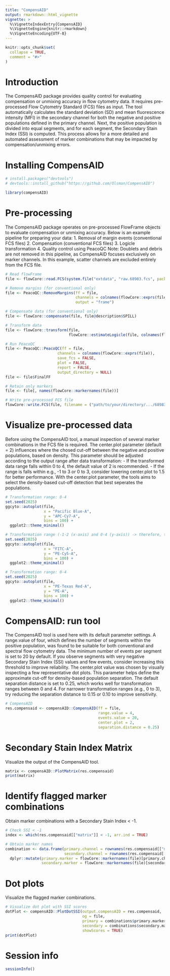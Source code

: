 ```yaml
---
title: "CompensAID"
output: rmarkdown::html_vignette
vignette: >
  %\VignetteIndexEntry{CompensAID}
  %\VignetteEngine{knitr::rmarkdown}
  %\VignetteEncoding{UTF-8}
---
```


```r
knitr::opts_chunk$set(
  collapse = TRUE,
  comment = "#>"
)
```


# Introduction
The CompensAID package provides quality control for evaluating compensation or unmixing accuracy in flow cytometry data. It requires pre-processed Flow Cytometry Standard (FCS) files as input.
The tool automatically calculates the standard deviation (SD) and mean fluorescence intensity (MFI) in the secondary channel for both the negative and positive populations defined in the primary channel.
Next, the positive population is divided into equal segments, and for each segment, the Secondary Stain Index (SSI) is computed. 
This process allows for a more detailed and automated assessment of marker combinations that may be impacted by compensation/unmixing errors.

# Installing CompensAID
```r
# install.packages("devtools")
# devtools::install_github("https://github.com/Olsman/CompensAID")

library(compensAID)
```

# Pre-processing
The CompensAID package operates on pre-processed FlowFrame objects to evaluate compensation or unmixing accuracy. Below is an example pipeline for preparing your data:
1. Removal of margin events (conventional FCS files)
2. Compensation (conventional FCS files)
3. Logicle transformation
4. Quality control using PeacoQC
Note: Doublets and debris are not removed in this pipeline, as CompensAID focuses exclusively on marker channels. In this example, scatter channels are excluded entirely from the FCS file.
```r
# Read flowFrame
file <- flowCore::read.FCS(system.file("extdata", "raw.68983.fcs", package = "compensAID"))

# Remove margins (for conventional only)
file <- PeacoQC::RemoveMargins(ff = file,
                               channels = colnames(flowCore::exprs(file)),
                               output = "frame")

# Compensate data (for conventional only)
file <- flowCore::compensate(file, file@description$SPILL)

# Transform data 
file <- flowCore::transform(file,
                            flowCore::estimateLogicle(file, colnames(flowCore::keyword(file)$SPILL)))

# Run PeacoQC
file <- PeacoQC::PeacoQC(ff = file,
                       channels = colnames(flowCore::exprs(file)),
                       save_fcs = FALSE,
                       plot = FALSE,
                       report = FALSE,
                       output_directory = NULL)
file <- file$FinalFF

# Retain only markers
file <- file[, names(flowCore::markernames(file))]

# Write pre-processed FCS file
flowCore::write.FCS(file, filename = ("path/to/your/directory/.../68983.fcs"))
```

# Visualize pre-processed data
Before using the CompensAID tool, a manual inspection of several marker combinations in the FCS file is required.
The center.plot parameter (default = 2) influences where the chosed cut-off between the negative and positive populations, based on density. This parameter should be adjusted according to the output range after data transformation:
- If the transformed data range falls within 0 to 4, the default value of 2 is recommended.
- If the range is falls within e.g., -1 to 3 or 0 to 3, consider lowering center.plot to 1.5 for better performance.
With the center.plot parameter, the tools aims to select the density-based cut-off detection that best seperates the populations. 
```r
# Transformation range: 0-4
set.seed(2025)
ggcyto::autoplot(file, 
                 x = "Pacific Blue-A",
                 y = "APC-Cy7-A",
                 bins = 100) +
  ggplot2::theme_minimal()

# Transformation range (-1-2 (x-axis) and 0-4 (y-axis)) -> therefore, transformation range: 0-4
set.seed(2025)
ggcyto::autoplot(file, 
                 x = "FITC-A",
                 y = "PE-Cy5-A",
                 bins = 100) +
  ggplot2::theme_minimal()

# Transformation range: 0-4
set.seed(2025)
ggcyto::autoplot(file, 
                 x = "PE-Texas Red-A",
                 y = "PE-A",
                 bins = 100) +
  ggplot2::theme_minimal()
```


# CompensAID: run tool
The CompensAID tool is used here with its default parameter settings. A range.value of four, which defines the number of segments within the positive population, was found to be suitable for both conventional and spectral flow cytometry data.
The minimum number of events per segment is set to 20 by default. If you observe segments with very negative Secondary Stain Index (SSI) values and few events, consider increasing this threshold to improve reliability.
The center.plot value was chosen by visually inspecting a few representative dot plots. This parameter helps define the approximate cut-off for density-based population separation.
The default separation distance is set to 0.25, which works well for transformation ranges between 0 and 4. For narrower transformation ranges (e.g., 0 to 3), try reducing the separation distance to 0.15 or 0.10 to improve sensitivity.
```r
# CompensAID
res.compensaid <- compensAID::CompensAID(ff = file, 
                                         range.value = 4,
                                         events.value = 20,
                                         center.plot = 2,
                                         separation.distance = 0.25)
```

# Secondary Stain Index Matrix
Visualize the output of the CompensAID tool.
```r
matrix <- compensAID::PlotMatrix(res.compensaid)
print(matrix)
```

# Identify flagged marker combinations 
Obtain marker combinations with a Secondary Stain Index < -1.
```r
# Check SSI < -1
index <- which(res.compensaid[["matrix"]] < -1, arr.ind = TRUE)

# Obtain marker names
combination <- data.frame(primary.channel = rownames(res.compensaid[["matrix"]])[index[, "col"]],
                          secondary.channel = rownames(res.compensaid[["matrix"]])[index[, "row"]]) %>%
  dplyr::mutate(primary.marker = flowCore::markernames(file)[primary.channel],
                secondary.marker = flowCore::markernames(file)[secondary.channel])
```

# Dot plots
Visualize the flagged marker combinations.
```r
# Visualize dot plot with SSI scores
dotPlot <- compensAID::PlotDotSSI(output.compensAID = res.compensaid,
                                  og = file,
                                  primary = combinations$primary.marker[1],
                                  secondary = combinations$secondary.marker[1],
                                  showScores = TRUE)
print(dotPlot)
```

# Session info
```r
sessionInfo()
```
